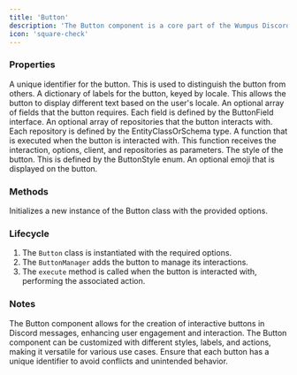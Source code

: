 ```yaml
---
title: 'Button'
description: 'The Button component is a core part of the Wumpus Discord bot framework, responsible for creating and managing interactive buttons in Discord messages. It provides a structured approach to defining button properties, handling interactions, and executing associated actions.'
icon: 'square-check'
---
```


### Properties
<ResponseField name="identifier" type="string" required>
A unique identifier for the button. This is used to distinguish the button from others.
</ResponseField>
<ResponseField name="labels" type="{ [key in Locale]?: string }" required>
A dictionary of labels for the button, keyed by locale. This allows the button to display different text based on the user's locale.
</ResponseField>
<ResponseField name="fields" type="ButtonField[]" optional>
An optional array of fields that the button requires. Each field is defined by the ButtonField interface.
</ResponseField>
<ResponseField name="repositories" type="EntityClassOrSchema[]" optional>
An optional array of repositories that the button interacts with. Each repository is defined by the EntityClassOrSchema type.
</ResponseField>
<ResponseField name="execute" type="ButtonExecutor<InferOptions<T>, Repository<EntityInstanceType<R[number]>>[]>" required>
A function that is executed when the button is interacted with. This function receives the interaction, options, client, and repositories as parameters.
</ResponseField>
<ResponseField name="style" type="ButtonStyle" required>
The style of the button. This is defined by the ButtonStyle enum.
</ResponseField>
<ResponseField name="emoji" type="string" optional>
An optional emoji that is displayed on the button.
</ResponseField>

### Methods
<ResponseField name="constructor" type="Button<T, R>">
Initializes a new instance of the Button class with the provided options.
</ResponseField>

### Lifecycle
1. The `Button` class is instantiated with the required options.
2. The `ButtonManager` adds the button to manage its interactions.
3. The `execute` method is called when the button is interacted with, performing the associated action.

### Notes
<Note>
The Button component allows for the creation of interactive buttons in Discord messages, enhancing user engagement and interaction.
</Note>
<Note>
The Button component can be customized with different styles, labels, and actions, making it versatile for various use cases.
</Note>
<Warning>
Ensure that each button has a unique identifier to avoid conflicts and unintended behavior.
</Warning>